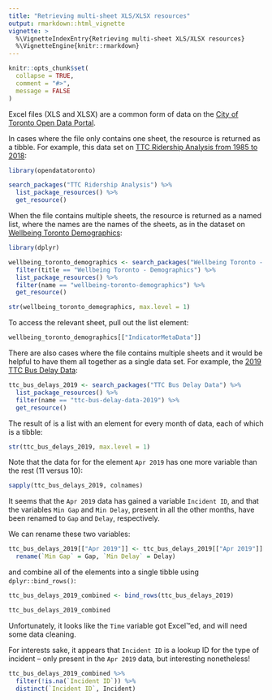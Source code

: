 ```yaml
---
title: "Retrieving multi-sheet XLS/XLSX resources"
output: rmarkdown::html_vignette
vignette: >
  %\VignetteIndexEntry{Retrieving multi-sheet XLS/XLSX resources}
  %\VignetteEngine{knitr::rmarkdown}
---
```


```r
knitr::opts_chunk$set(
  collapse = TRUE,
  comment = "#>",
  message = FALSE
)
```

Excel files (XLS and XLSX) are a common form of data on the [City of Toronto Open Data Portal](https://open.toronto.ca).

In cases where the file only contains one sheet, the resource is returned as a tibble. For example, this data set on [TTC Ridership Analysis from 1985 to 2018](https://open.toronto.ca/dataset/ttc-ridership-analysis/):

```r
library(opendatatoronto)

search_packages("TTC Ridership Analysis") %>%
  list_package_resources() %>%
  get_resource()
```

When the file contains multiple sheets, the resource is returned as a named list, where the names are the names of the sheets, as in the dataset on [Wellbeing Toronto Demographics](https://open.toronto.ca/dataset/wellbeing-toronto-demographics/):

```r
library(dplyr)

wellbeing_toronto_demographics <- search_packages("Wellbeing Toronto - Demographics") %>%
  filter(title == "Wellbeing Toronto - Demographics") %>%
  list_package_resources() %>%
  filter(name == "wellbeing-toronto-demographics") %>%
  get_resource()

str(wellbeing_toronto_demographics, max.level = 1)
```

To access the relevant sheet, pull out the list element:

```r
wellbeing_toronto_demographics[["IndicatorMetaData"]]
```

There are also cases where the file contains multiple sheets and it would be helpful to have them all together as a single data set. For example, the [2019 TTC Bus Delay Data](https://open.toronto.ca/dataset/ttc-bus-delay-data/):

```r
ttc_bus_delays_2019 <- search_packages("TTC Bus Delay Data") %>%
  list_package_resources() %>%
  filter(name == "ttc-bus-delay-data-2019") %>%
  get_resource()
```

The result of is a list with an element for every month of data, each of which is a tibble:

```r
str(ttc_bus_delays_2019, max.level = 1)
```

Note that the data for for the element `Apr 2019` has one more variable than the rest (11 versus 10):

```r
sapply(ttc_bus_delays_2019, colnames)
```

It seems that the `Apr 2019` data has gained a variable `Incident ID`, and that the variables `Min Gap` and `Min Delay`, present in all the other months, have been renamed to `Gap` and `Delay`, respectively.

We can rename these two variables:

```r
ttc_bus_delays_2019[["Apr 2019"]] <- ttc_bus_delays_2019[["Apr 2019"]] %>%
  rename(`Min Gap` = Gap, `Min Delay` = Delay)
```

and combine all of the elements into a single tibble using `dplyr::bind_rows()`:

```r
ttc_bus_delays_2019_combined <- bind_rows(ttc_bus_delays_2019)

ttc_bus_delays_2019_combined
```

Unfortunately, it looks like the `Time` variable got Excel™ed, and will need some data cleaning.

For interests sake, it appears that `Incident ID` is a lookup ID for the type of incident -- only present in the `Apr 2019` data, but interesting nonetheless!

```r
ttc_bus_delays_2019_combined %>%
  filter(!is.na(`Incident ID`)) %>%
  distinct(`Incident ID`, Incident)
```
